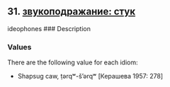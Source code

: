 ## 31. <a href =  'https://agricolamz.github.io/The_Circassian_Isoglosses_Database/31.html'>звукоподражание: стук</a>
ideophones
### Description



### Values
There are the following value for each idiom:

* Shapsug  caw, ṭərqʷ-š'ərqʷ [Керашева 1957: 278] 

